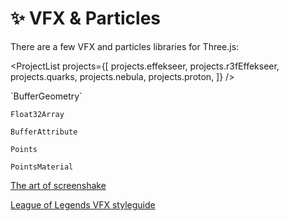 
# ✨ VFX & Particles

There are a few VFX and particles libraries for Three.js:

<ProjectList
  projects={[
    projects.effekseer,
    projects.r3fEffekseer,
    projects.quarks,
    projects.nebula,
    projects.proton,
  ]}
/>

<Todo>
`BufferGeometry`

`Float32Array`

`BufferAttribute`

`Points`

`PointsMaterial`

[The art of screenshake](https://www.youtube.com/watch?v=AJdEqssNZ-U)

[League of Legends VFX styleguide](https://nexus.leagueoflegends.com/wp-content/uploads/2017/10/VFX_Styleguide_final_public_hidpjqwx7lqyx0pjj3ss.pdf)

</Todo>

